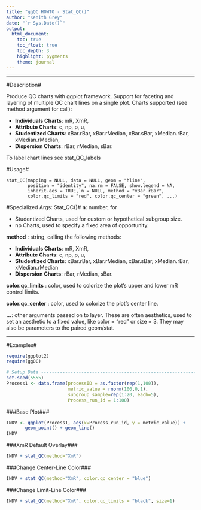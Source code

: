 ```yaml
---
title: "ggQC HOWTO - Stat_QC()"
author: "Kenith Grey"
date: "`r Sys.Date()`"
output:
  html_document:
    toc: true
    toc_float: true
    toc_depth: 3
    highlight: pygments
    theme: journal 
---
```


***
#Description#

Produce QC charts with ggplot framework. Support for faceting and layering of multiple QC chart lines on a single plot. Charts supported (see method argument for call):

  * **Individuals Charts**: mR, XmR,
  * **Attribute Charts**: c, np, p, u,
  * **Studentized Charts**: xBar.rBar, xBar.rMedian, xBar.sBar, xMedian.rBar, xMedian.rMedian,
  * **Dispersion Charts**: rBar, rMedian, sBar.

To label chart lines see stat_QC_labels

#Usage#

    stat_QC(mapping = NULL, data = NULL, geom = "hline",
            position = "identity", na.rm = FALSE, show.legend = NA,
            inherit.aes = TRUE, n = NULL, method = "xBar.rBar",
            color.qc_limits = "red", color.qc_center = "green", ...)


#Specialized Args: Stat_QC()#
**n**: number, for

  * Studentized Charts, used for custom or hypothetical subgroup size.
  * np Charts, used to specify a fixed area of opportunity.

**method** : string, calling the following methods:

  * **Individuals Charts**: mR, XmR,
  * **Attribute Charts**: c, np, p, u,
  * **Studentized Charts**: xBar.rBar, xBar.rMedian, xBar.sBar, xMedian.rBar, xMedian.rMedian
  * **Dispersion Charts**: rBar, rMedian, sBar.

**color.qc_limits**	: color, used to colorize the plot's upper and lower mR control limits.

**color.qc_center**	: color, used to colorize the plot's center line.

**...**: other arguments passed on to layer. These are often aesthetics, used to set an aesthetic to a fixed value, like color = "red" or size = 3. They may also be parameters to the paired geom/stat.

***

#Examples#
```r
require(ggplot2)
require(ggQC)
```

```r
# Setup Data --------------------------------------------------------------
set.seed(5555)
Process1 <- data.frame(processID = as.factor(rep(1,100)),
                       metric_value = rnorm(100,0,1),
                       subgroup_sample=rep(1:20, each=5),
                       Process_run_id = 1:100)
```

###Base Plot###
```r
INDV <- ggplot(Process1, aes(x=Process_run_id, y = metric_value)) +
       geom_point() + geom_line() 
INDV
```

###XmR Default Overlay###
```r
INDV + stat_QC(method="XmR")
```

###Change Center-Line Color###
```r
INDV + stat_QC(method="XmR", color.qc_center = "blue")
```

###Change Limit-Line Color###
```r
INDV + stat_QC(method="XmR", color.qc_limits = "black", size=1)
```
